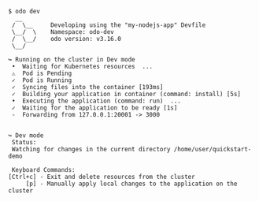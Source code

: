 ```console
$ odo dev
  __
 /  \__     Developing using the "my-nodejs-app" Devfile
 \__/  \    Namespace: odo-dev
 /  \__/    odo version: v3.16.0
 \__/

↪ Running on the cluster in Dev mode
 •  Waiting for Kubernetes resources  ...
 ⚠  Pod is Pending
 ✓  Pod is Running
 ✓  Syncing files into the container [193ms]
 ✓  Building your application in container (command: install) [5s]
 •  Executing the application (command: run)  ...
 ✓  Waiting for the application to be ready [1s]
 -  Forwarding from 127.0.0.1:20001 -> 3000


↪ Dev mode
 Status:
 Watching for changes in the current directory /home/user/quickstart-demo

 Keyboard Commands:
[Ctrl+c] - Exit and delete resources from the cluster
     [p] - Manually apply local changes to the application on the cluster
```